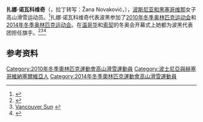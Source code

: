 {{Infobox sportsperson
| name           = 扎娜·诺瓦科维奇
| native_name   = Жана Новаковић
| native_name_lang = sr
| image          = Žana Novaković - 2010 Opening Ceremony - Bosnia and Herzegovina entering (cropped).jpg
| image_size     =
| caption        = [[2010年冬季奧林匹克運動會開幕式|温哥华]]冬奥会开幕式上扎娜·诺瓦科维奇担任波斯尼亚和黑塞哥维那代表团旗手
| birth_date     = {{birth date and age|1985|6|24}}
| birth_place    = {{YUG}}[[萨拉热窝|萨拉热窝]]
| height         = 
| weight         = 
| headercolor    = 
| show-medals    = n
| medaltemplates =
{{MedalSport|[[高山滑雪|高山滑雪]]}}
{{MedalCountry|{{BIH}}}}
}}
'''扎娜·诺瓦科维奇'''（{{lang-sr-cyrl|Жана Новаковић}}，拉丁转写：Žana Novaković，{{bd|1985年|6月24日}}），[[波斯尼亚和黑塞哥维那|波斯尼亚和黑塞哥维那]]女子高山滑雪运动员。<ref>{{Cite web |url=http://www.fis-ski.com/uk/604/613.html?type=biog&competitorid=74439&sector=AL |title=FIS |access-date=2017-04-05 |archive-url=https://web.archive.org/web/20110604065838/http://www.fis-ski.com/uk/604/613.html?type=biog&competitorid=74439&sector=AL |archive-date=2011-06-04 |dead-url=yes }}</ref>扎娜·诺瓦科维奇代表波黑参加了[[2010年冬季奥林匹克运动会|2010年冬季奥林匹克运动会]]和[[2014年冬季奥林匹克运动会|2014年冬季奥林匹克运动会]]。在[[2010年冬季奧林匹克運動會開幕式|温哥华]]和[[2014年冬季奧林匹克運動會開幕式|索契]]的冬奥会开幕式上她都为波黑代表团担任旗手。<ref>{{Cite web |url=http://www.vancouver2010.com/olympic-alpine-skiing/athletes/zana-novakovic_ath1033949Dx.html |title=Vancouver 2010 Profile |accessdate=2017-04-05 |archive-date=2010-04-09 |archive-url=https://web.archive.org/web/20100409040532/http://www.vancouver2010.com/olympic-alpine-skiing/athletes/zana-novakovic_ath1033949Dx.html |dead-url=no }}</ref><ref>[http://www.vancouversun.com/sports/Complete+list+2010+Vancouver+Winter+Olympic+flag+bearers/2558064/story.html Vancouver Sun] {{webarchive|url=https://web.archive.org/web/20100216123527/http://www.vancouversun.com/sports/Complete%2Blist%2B2010%2BVancouver%2BWinter%2BOlympic%2Bflag%2Bbearers/2558064/story.html |date=2010-02-16 }}</ref><ref>{{cite web |url=http://www.fis-ski.com/uk/604/610.html?sector=AL&raceid=62348 |title=存档副本 |accessdate=2011-02-17 |deadurl=yes |archiveurl=https://archive.is/20120524163225/http://www.fis-ski.com/uk/604/610.html?sector=AL&raceid=62348 |archivedate=2012-05-24 }}</ref>

== 参考资料 ==
{{Reflist}}

{{DEFAULTSORT:Novakovic, Zana}}
[[Category:2010年冬季奧林匹克運動會高山滑雪運動員|Category:2010年冬季奧林匹克運動會高山滑雪運動員]]
[[Category:波士尼亞與赫塞哥維納塞爾維亞人|Category:波士尼亞與赫塞哥維納塞爾維亞人]]
[[Category:2014年冬季奧林匹克運動會高山滑雪運動員|Category:2014年冬季奧林匹克運動會高山滑雪運動員]]